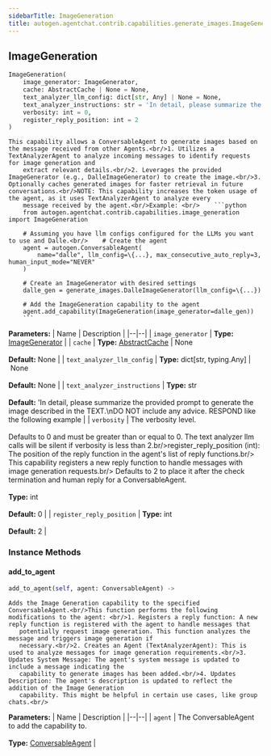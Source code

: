```yaml
---
sidebarTitle: ImageGeneration
title: autogen.agentchat.contrib.capabilities.generate_images.ImageGeneration
---
```

<h2 id="autogen.agentchat.contrib.capabilities.generate_images.ImageGeneration" class="doc doc-heading">
    <code class="doc-symbol doc-symbol-heading doc-symbol-class"></code>
    <span class="doc doc-object-name doc-class-name">ImageGeneration</span>
</h2>

```python
ImageGeneration(
    image_generator: ImageGenerator,
    cache: AbstractCache | None = None,
    text_analyzer_llm_config: dict[str, Any] | None = None,
    text_analyzer_instructions: str = 'In detail, please summarize the provided prompt to generate the image described in the TEXT.\nDO NOT include any advice. RESPOND like the following example:\nEXAMPLE: Blue background, 3D shapes, ...\n',
    verbosity: int = 0,
    register_reply_position: int = 2
)
```

    This capability allows a ConversableAgent to generate images based on the message received from other Agents.<br/>1. Utilizes a TextAnalyzerAgent to analyze incoming messages to identify requests for image generation and
        extract relevant details.<br/>2. Leverages the provided ImageGenerator (e.g., DalleImageGenerator) to create the image.<br/>3. Optionally caches generated images for faster retrieval in future conversations.<br/>NOTE: This capability increases the token usage of the agent, as it uses TextAnalyzerAgent to analyze every
        message received by the agent.<br/>Example: <br/>    ```python
        from autogen.agentchat.contrib.capabilities.image_generation import ImageGeneration
    
        # Assuming you have llm configs configured for the LLMs you want to use and Dalle.<br/>    # Create the agent
        agent = autogen.ConversableAgent(
            name="dalle", llm_config=\{...}, max_consecutive_auto_reply=3, human_input_mode="NEVER"
        )
    
        # Create an ImageGenerator with desired settings
        dalle_gen = generate_images.DalleImageGenerator(llm_config=\{...})
    
        # Add the ImageGeneration capability to the agent
        agent.add_capability(ImageGeneration(image_generator=dalle_gen))
        ```

<b>Parameters:</b>
| Name | Description |
|--|--|
| `image_generator` | **Type:** [ImageGenerator](/docs/api-reference/autogen/agentchat/contrib/capabilities/generate_images/ImageGenerator) |
| `cache` | **Type:** [AbstractCache](/docs/api-reference/autogen/cache/AbstractCache) \| None<br/><br/>**Default:** None |
| `text_analyzer_llm_config` | **Type:** dict[str, typing.Any] \| None<br/><br/>**Default:** None |
| `text_analyzer_instructions` | **Type:** str<br/><br/>**Default:** 'In detail, please summarize the provided prompt to generate the image described in the TEXT.\nDO NOT include any advice. RESPOND like the following example |
| `verbosity` | The verbosity level.<br/><br/>Defaults to 0 and must be greater than or equal to 0. The text analyzer llm calls will be silent if verbosity is less than 2.br/>register_reply_position (int): The position of the reply function in the agent's list of reply functions.br/> This capability registers a new reply function to handle messages with image generation requests.br/> Defaults to 2 to place it after the check termination and human reply for a ConversableAgent.<br/><br/>**Type:** int<br/><br/>**Default:** 0 |
| `register_reply_position` | **Type:** int<br/><br/>**Default:** 2 |

### Instance Methods

<code class="doc-symbol doc-symbol-heading doc-symbol-method"></code>
#### add_to_agent

```python
add_to_agent(self, agent: ConversableAgent) -> 
```

    Adds the Image Generation capability to the specified ConversableAgent.<br/>This function performs the following modifications to the agent: <br/>1. Registers a reply function: A new reply function is registered with the agent to handle messages that
       potentially request image generation. This function analyzes the message and triggers image generation if
       necessary.<br/>2. Creates an Agent (TextAnalyzerAgent): This is used to analyze messages for image generation requirements.<br/>3. Updates System Message: The agent's system message is updated to include a message indicating the
       capability to generate images has been added.<br/>4. Updates Description: The agent's description is updated to reflect the addition of the Image Generation
       capability. This might be helpful in certain use cases, like group chats.<br/>

<b>Parameters:</b>
| Name | Description |
|--|--|
| `agent` | The ConversableAgent to add the capability to.<br/><br/>**Type:** [ConversableAgent](/docs/api-reference/autogen/ConversableAgent) |

<br />